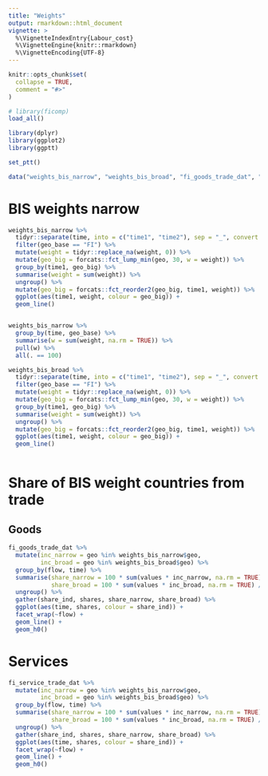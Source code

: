 ```yaml
---
title: "Weights"
output: rmarkdown::html_document
vignette: >
  %\VignetteIndexEntry{Labour_cost}
  %\VignetteEngine{knitr::rmarkdown}
  %\VignetteEncoding{UTF-8}
---
```


```r
knitr::opts_chunk$set(
  collapse = TRUE,
  comment = "#>"
)
```

```r
# library(ficomp)
load_all()

library(dplyr)
library(ggplot2)
library(ggptt)

set_ptt()

data("weights_bis_narrow", "weights_bis_broad", "fi_goods_trade_dat", "fi_service_trade_dat")


```

# BIS weights narrow

```r

weights_bis_narrow %>% 
  tidyr::separate(time, into = c("time1", "time2"), sep = "_", convert = TRUE) %>% 
  filter(geo_base == "FI") %>% 
  mutate(weight = tidyr::replace_na(weight, 0)) %>% 
  mutate(geo_big = forcats::fct_lump_min(geo, 30, w = weight)) %>%
  group_by(time1, geo_big) %>% 
  summarise(weight = sum(weight)) %>% 
  ungroup() %>% 
  mutate(geo_big = forcats::fct_reorder2(geo_big, time1, weight)) %>% 
  ggplot(aes(time1, weight, colour = geo_big)) +
  geom_line()



```

```r

weights_bis_narrow %>% 
  group_by(time, geo_base) %>% 
  summarise(w = sum(weight, na.rm = TRUE)) %>% 
  pull(w) %>% 
  all(. == 100)

```

```r

weights_bis_broad %>% 
  tidyr::separate(time, into = c("time1", "time2"), sep = "_", convert = TRUE) %>% 
  filter(geo_base == "FI") %>% 
  mutate(weight = tidyr::replace_na(weight, 0)) %>% 
  mutate(geo_big = forcats::fct_lump_min(geo, 30, w = weight)) %>%
  group_by(time1, geo_big) %>% 
  summarise(weight = sum(weight)) %>% 
  ungroup() %>% 
  mutate(geo_big = forcats::fct_reorder2(geo_big, time1, weight)) %>% 
  ggplot(aes(time1, weight, colour = geo_big)) +
  geom_line()



```

# Share of BIS weight countries from trade

## Goods

```r

fi_goods_trade_dat %>% 
  mutate(inc_narrow = geo %in% weights_bis_narrow$geo,
         inc_broad = geo %in% weights_bis_broad$geo) %>% 
  group_by(flow, time) %>% 
  summarise(share_narrow = 100 * sum(values * inc_narrow, na.rm = TRUE) / values[geo == "TOTAL"],
            share_broad = 100 * sum(values * inc_broad, na.rm = TRUE) / values[geo == "TOTAL"]) %>% 
  ungroup() %>% 
  gather(share_ind, shares, share_narrow, share_broad) %>% 
  ggplot(aes(time, shares, colour = share_ind)) +
  facet_wrap(~flow) +
  geom_line() +
  geom_h0()

```

# Services

```r

fi_service_trade_dat %>% 
  mutate(inc_narrow = geo %in% weights_bis_narrow$geo,
         inc_broad = geo %in% weights_bis_broad$geo) %>% 
  group_by(flow, time) %>% 
  summarise(share_narrow = 100 * sum(values * inc_narrow, na.rm = TRUE) / values[geo == "TOTAL"],
            share_broad = 100 * sum(values * inc_broad, na.rm = TRUE) / values[geo == "TOTAL"]) %>% 
  ungroup() %>% 
  gather(share_ind, shares, share_narrow, share_broad) %>% 
  ggplot(aes(time, shares, colour = share_ind)) +
  facet_wrap(~flow) +
  geom_line() +
  geom_h0()

```
